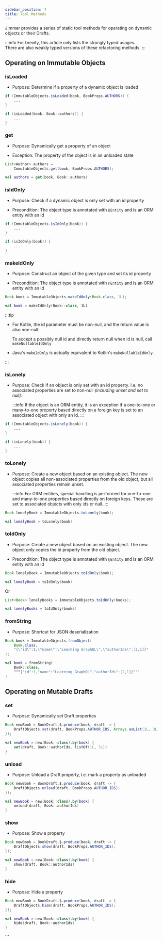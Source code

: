 ```yaml
---
sidebar_position: 7
title: Tool Methods
---
```



Jimmer provides a series of static tool methods for operating on dynamic objects or their Drafts.

:::info
For brevity, this article only lists the strongly typed usages.  
There are also weakly typed versions of these refactoring methods.
:::

## Operating on Immutable Objects

### isLoaded

-   Purpose: Determine if a property of a dynamic object is loaded

<Tabs groupId="language">
<TabItem value="java" label="Java">  

```java
if (ImmutableObjects.isLoaded(book, BookProps.AUTHORS)) {
    ...
}
```

</TabItem>
<TabItem value="kotlin" label="Kotlin">

```kotlin 
if (isLoaded(book, Book::authors)) {
    ...
}
```

</TabItem>
</Tabs>

### get

-   Purpose: Dynamically get a property of an object  

-   Exception: The property of the object is in an unloaded state

<Tabs groupId="language">
<TabItem value="java" label="Java">

```java
List<Author> authors =   
    ImmutableObjects.get(book, BookProps.AUTHORS);
```

</TabItem>
<TabItem value="kotlin" label="Kotlin">

```kotlin
val authors = get(book, Book::authors) 
```

</TabItem>
</Tabs>

### isIdOnly

-   Purpose: Check if a dynamic object is only set with an id property  

-   Precondition: The object type is annotated with `@Entity` and is an ORM entity with an id

<Tabs groupId="language">
<TabItem value="java" label="Java">

```java 
if (ImmutableObjects.isIdOnly(book)) {
    ...
}
```

</TabItem>
<TabItem value="kotlin" label="Kotlin">

```kotlin
if (isIdOnly(book)) {
    ...
}
```

</TabItem>
</Tabs>

### makeIdOnly

-   Purpose: Construct an object of the given type and set its id property

-   Precondition: The object type is annotated with `@Entity` and is an ORM entity with an id

<Tabs groupId="language">
<TabItem value="java" label="Java">

```java
Book book = ImmutableObjects.makeIdOnly(Book.class, 1L);
```

</TabItem>
<TabItem value="kotlin" label="Kotlin">

```kotlin  
val book = makeIdOnly(Book::class, 1L)
```

</TabItem>
</Tabs>

:::tip
-   For Kotlin, the id parameter must be non-null, and the return value is also non-null.

    To accept a possibly null id and directly return null when id is null, call `makeNullableIdOnly`

-   Java's `makeIdOnly` is actually equivalent to Kotlin's `makeNullableIdOnly`.

:::

### isLonely

-   Purpose: Check if an object is only set with an id property. I.e. no associated properties are set to non-null *(including unset and set to null)*.

    :::info
    If the object is an ORM entity, it is an exception if a one-to-one or many-to-one property based directly on a foreign key is set to an associated object with only an id.
    :::

<Tabs groupId="language">
<TabItem value="java" label="Java">

```java
if (ImmutableObjects.isLonely(book)) {
    ...
} 
```

</TabItem>
<TabItem value="kotlin" label="Kotlin">

```kotlin
if (isLonely(book)) {
    ...
}
```

</TabItem>
</Tabs>

### toLonely

-   Purpose: Create a new object based on an existing object. The new object copies all non-associated properties from the old object, but all associated properties remain unset.

    :::info
    For ORM entities, special handling is performed for one-to-one and many-to-one properties based directly on foreign keys. These are set to associated objects with only ids or null.
    :::

<Tabs groupId="language">
<TabItem value="java" label="Java">

```java  
Book lonelyBook = ImmutableObjects.toLonely(book);
```

</TabItem>
<TabItem value="kotlin" label="Kotlin">

```kotlin
val lonelyBook = toLonely(book) 
```

</TabItem>
</Tabs>

### toIdOnly

-   Purpose: Create a new object based on an existing object. The new object only copies the id property from the old object.

-   Precondition: The object type is annotated with `@Entity` and is an ORM entity with an id

<Tabs groupId="language">
<TabItem value="java" label="Java">

```java
Book lonelyBook = ImmutableObjects.toIdOnly(book); 
```

</TabItem>
<TabItem value="kotlin" label="Kotlin">

```kotlin
val lonelyBook = toIdOnly(book)
```

</TabItem>
</Tabs>

Or 

<Tabs groupId="language">
<TabItem value="java" label="Java">

```java
List<Book> lonelyBooks = ImmutableObjects.toIdOnly(books);
```

</TabItem>
<TabItem value="kotlin" label="Kotlin">

```kotlin  
val lonelyBooks = toIdOnly(books)
```

</TabItem>
</Tabs>

### fromString

-   Purpose: Shortcut for JSON deserialization

<Tabs groupId="language">
<TabItem value="java" label="Java">

```java
Book book = ImmutableObjects.fromObject(
    Book.class, 
    "{\"id\":1,\"name\":\"Learning GraphQL\",\"authorIds\":[2,1]}"   
);
```

</TabItem>
<TabItem value="kotlin" label="Kotlin">

```kotlin
val book = fromString(
    Book::class,
    """{"id":1,"name":"Learning GraphQL","authorIds":[2,1]}"""  
)
```

</TabItem>
</Tabs>

## Operating on Mutable Drafts

### set

-   Purpose: Dynamically set Draft properties

<Tabs groupId="language">
<TabItem value="java" label="Java">

```java  
Book newBook = BookDraft.$.produce(book, draft -> {
    DraftObjects.set(draft, BookProps.AUTHOR_IDS, Arrays.asList(1L, 3L)); 
});
```

</TabItem>
<TabItem value="kotlin" label="Kotlin">

```kotlin
val newBook = new(Book::class).by(book) {
    set(draft, Book::authorIds, listOf(1L, 3L))
}
```

</TabItem>
</Tabs>

### unload

-   Purpose: Unload a Draft property, i.e. mark a property as unloaded

<Tabs groupId="language">
<TabItem value="java" label="Java">

```java
Book newBook = BookDraft.$.produce(book, draft -> {
    DraftObjects.unload(draft, BookProps.AUTHOR_IDS);  
});
```

</TabItem>
<TabItem value="kotlin" label="Kotlin"> 

```kotlin
val newBook = new(Book::class).by(book) {
    unload(draft, Book::authorIds)
}
```

</TabItem>
</Tabs>

### show

-   Purpose: Show a property

<Tabs groupId="language">
<TabItem value="java" label="Java">

```java 
Book newBook = BookDraft.$.produce(book, draft -> {
    DraftObjects.show(draft, BookProps.AUTHOR_IDS);
});
```

</TabItem>
<TabItem value="kotlin" label="Kotlin">

```kotlin
val newBook = new(Book::class).by(book) {
    show(draft, Book::authorIds) 
}
```

</TabItem> 
</Tabs>

### hide

-   Purpose: Hide a property

<Tabs groupId="language">
<TabItem value="java" label="Java">

```java
Book newBook = BookDraft.$.produce(book, draft -> {
    DraftObjects.hide(draft, BookProps.AUTHOR_IDS); 
});
```

</TabItem>
<TabItem value="kotlin" label="Kotlin">

```kotlin 
val newBook = new(Book::class).by(book) {
    hide(draft, Book::authorIds)
}
```

</TabItem>
</Tabs>
```
